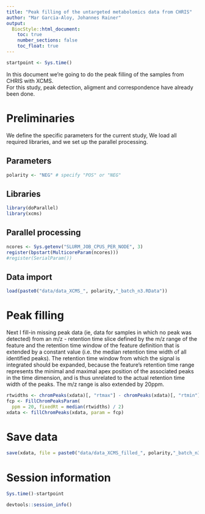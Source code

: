 ```yaml
---
title: "Peak filling of the untargeted metabolomics data from CHRIS"
author: "Mar Garcia-Aloy, Johannes Rainer"
output: 
  BiocStyle::html_document:
    toc: true
    number_sections: false
    toc_float: true
---
```


```r
startpoint <- Sys.time()
```

In this document we're going to do the peak filling of the samples from CHRIS with XCMS.  
For this study, peak detection, aligment and correspondence have already been done. 


# Preliminaries

We define the specific parameters for the current study, 
We load all required libraries, and we set up the parallel processing.

## Parameters

```r
polarity <- "NEG" # specify "POS" or "NEG"
```

## Libraries

```r
library(doParallel)
library(xcms)
```

## Parallel processing

```r
ncores <- Sys.getenv("SLURM_JOB_CPUS_PER_NODE", 3)
register(bpstart(MulticoreParam(ncores)))
#register(SerialParam())
```

## Data import

```r
load(paste0("data/data_XCMS_", polarity,"_batch_n3.RData"))
```


# Peak filling

Next I fill-in missing peak data (ie, data for samples in which no peak was detected) 
from an m/z - retention time slice defined by
the m/z range of the feature and the retention time window of the feature
definition that is extended by a constant value (i.e. the median retention time
width of all identified peaks). The retention time window from which the signal is
integrated should be expanded, because the feature's retention time range
represents the minimal and maximal apex position of the associated peaks in the
time dimension, and is thus unrelated to the actual retention time width of the
peaks. The m/z range is also extended by 20ppm.

```r
rtwidths <- chromPeaks(xdata)[, "rtmax"] - chromPeaks(xdata)[, "rtmin"]
fcp <- FillChromPeaksParam(
  ppm = 20, fixedRt = median(rtwidths) / 2)
xdata <- fillChromPeaks(xdata, param = fcp)
```


# Save data

```r
save(xdata, file = paste0("data/data_XCMS_filled_", polarity,"_batch_n3.RData"))
```


# Session information

```r
Sys.time()-startpoint

devtools::session_info()
```
